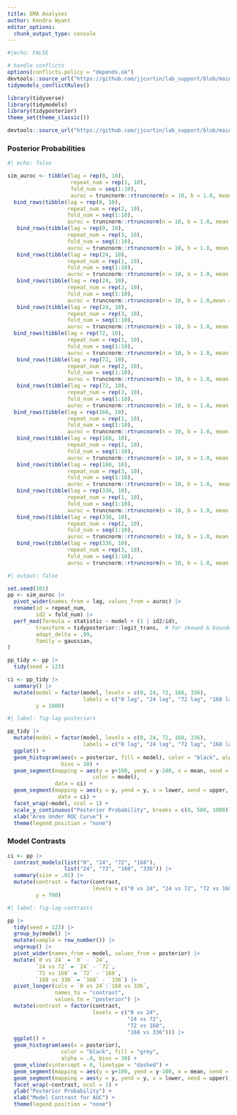 ```yaml
---
title: EMA Analyses
author: Kendra Wyant
editor_options: 
  chunk_output_type: console
---
```


```r
#|echo: FALSE

# handle conflicts
options(conflicts.policy = "depends.ok")
devtools::source_url("https://github.com/jjcurtin/lab_support/blob/main/fun_ml.R?raw=true")
tidymodels_conflictRules()

library(tidyverse)
library(tidymodels)
library(tidyposterior)
theme_set(theme_classic())

devtools::source_url("https://github.com/jjcurtin/lab_support/blob/main/format_path.R?raw=true")
```

### Posterior Probabilities
```r
#| echo: false

sim_auroc <- tibble(lag = rep(0, 10),
                    repeat_num = rep(1, 10),
                    fold_num = seq(1:10),
                    auroc = truncnorm::rtruncnorm(n = 10, b = 1.0, mean = .88, sd = .04)) |> 
  bind_rows(tibble(lag = rep(0, 10),
                   repeat_num = rep(2, 10),
                   fold_num = seq(1:10),
                   auroc = truncnorm::rtruncnorm(n = 10, b = 1.0, mean = .88, sd = .04))) |> 
   bind_rows(tibble(lag = rep(0, 10),
                   repeat_num = rep(3, 10),
                   fold_num = seq(1:10),
                   auroc = truncnorm::rtruncnorm(n = 10, b = 1.0, mean = .88, sd = .04))) |> 
   bind_rows(tibble(lag = rep(24, 10),
                   repeat_num = rep(1, 10),
                   fold_num = seq(1:10),
                   auroc = truncnorm::rtruncnorm(n = 10, b = 1.0, mean = .87, sd = .04))) |> 
   bind_rows(tibble(lag = rep(24, 10),
                   repeat_num = rep(2, 10),
                   fold_num = seq(1:10),
                   auroc = truncnorm::rtruncnorm(n = 10, b = 1.0,mean = .87, sd = .04))) |> 
   bind_rows(tibble(lag = rep(24, 10),
                   repeat_num = rep(3, 10),
                   fold_num = seq(1:10),
                   auroc = truncnorm::rtruncnorm(n = 10, b = 1.0, mean = .87, sd = .04))) |> 
  bind_rows(tibble(lag = rep(72, 10),
                   repeat_num = rep(1, 10),
                   fold_num = seq(1:10),
                   auroc = truncnorm::rtruncnorm(n = 10, b = 1.0, mean = .85, sd = .04))) |> 
   bind_rows(tibble(lag = rep(72, 10),
                   repeat_num = rep(2, 10),
                   fold_num = seq(1:10),
                   auroc = truncnorm::rtruncnorm(n = 10, b = 1.0, mean = .85, sd = .04))) |> 
   bind_rows(tibble(lag = rep(72, 10),
                   repeat_num = rep(3, 10),
                   fold_num = seq(1:10),
                   auroc = truncnorm::rtruncnorm(n = 10, b = 1.0, mean = .85, sd = .04))) |> 
  bind_rows(tibble(lag = rep(168, 10),
                   repeat_num = rep(1, 10),
                   fold_num = seq(1:10),
                   auroc = truncnorm::rtruncnorm(n = 10, b = 1.0, mean = .82, sd = .04))) |> 
   bind_rows(tibble(lag = rep(168, 10),
                   repeat_num = rep(2, 10),
                   fold_num = seq(1:10),
                   auroc = truncnorm::rtruncnorm(n = 10, b = 1.0, mean = .82, sd = .04))) |> 
   bind_rows(tibble(lag = rep(168, 10),
                   repeat_num = rep(3, 10),
                   fold_num = seq(1:10),
                   auroc = truncnorm::rtruncnorm(n = 10, b = 1.0,  mean = .82, sd = .04))) |> 
   bind_rows(tibble(lag = rep(336, 10),
                   repeat_num = rep(1, 10),
                   fold_num = seq(1:10),
                   auroc = truncnorm::rtruncnorm(n = 10, b = 1.0, mean = .78, sd = .04))) |> 
   bind_rows(tibble(lag = rep(336, 10),
                   repeat_num = rep(2, 10),
                   fold_num = seq(1:10),
                   auroc = truncnorm::rtruncnorm(n = 10, b = 1.0, mean = .78, sd = .04))) |> 
   bind_rows(tibble(lag = rep(336, 10),
                   repeat_num = rep(3, 10),
                   fold_num = seq(1:10),
                   auroc = truncnorm::rtruncnorm(n = 10, b = 1.0, mean = .78, sd = .04)))
```

```r
#| output: false

set.seed(101)
pp <- sim_auroc |> 
  pivot_wider(names_from = lag, values_from = auroc) |> 
  rename(id = repeat_num,
         id2 = fold_num) |> 
  perf_mod(formula = statistic ~ model + (1 | id2/id),
         transform = tidyposterior::logit_trans,  # for skewed & bounded AUC
         adapt_delta = .99,
         family = gaussian, 
)  
```

```r
pp_tidy <- pp |> 
  tidy(seed = 123) 

ci <- pp_tidy |> 
  summary() |> 
  mutate(model = factor(model, levels = c(0, 24, 72, 168, 336),
                        labels = c("0 lag", "24 lag", "72 lag", "168 lag", "336 lag")),
         y = 1000)
```

```r
#| label: fig-lag-posteriors

pp_tidy |> 
  mutate(model = factor(model, levels = c(0, 24, 72, 168, 336),
                        labels = c("0 lag", "24 lag", "72 lag", "168 lag", "336 lag"))) |>
  ggplot() + 
  geom_histogram(aes(x = posterior, fill = model), color = "black", alpha = .4, 
                 bins = 30) +
  geom_segment(mapping = aes(y = y+100, yend = y-100, x = mean, xend = mean,
                           color = model),
               data = ci) +
  geom_segment(mapping = aes(y = y, yend = y, x = lower, xend = upper, color = model),
                data = ci) +
  facet_wrap(~model, ncol = 1) +
  scale_y_continuous("Posterior Probability", breaks = c(0, 500, 1000)) +
  xlab("Area Under ROC Curve") +
  theme(legend.position = "none")
```


### Model Contrasts
```r
ci <- pp |>
  contrast_models(list("0", "24", "72", "168"), 
                  list("24", "72", "168", "336")) |> 
  summary(size = .01) |> 
  mutate(contrast = factor(contrast, 
                           levels = c("0 vs 24", "24 vs 72", "72 vs 168", "168 vs 336")),
         y = 700)
```

```r
#| label: fig-lag-contrasts

pp |> 
  tidy(seed = 123) |>   
  group_by(model) |> 
  mutate(sample = row_number()) |> 
  ungroup() |> 
  pivot_wider(names_from = model, values_from = posterior) |> 
  mutate(`0 vs 24` = `0` - `24`,
         `24 vs 72` = `24` - `72`,
         `72 vs 168` = `72` - `168`,
         `168 vs 336` = `168` - `336`) |> 
  pivot_longer(cols = `0 vs 24`:`168 vs 336`,
               names_to = "contrast",
               values_to = "posterior") |> 
  mutate(contrast = factor(contrast, 
                           levels = c("0 vs 24", 
                                      "24 vs 72", 
                                      "72 vs 168",
                                      "168 vs 336"))) |> 
  ggplot() +
  geom_histogram(aes(x = posterior), 
                 color = "black", fill = "grey", 
                 alpha = .4, bins = 30) +
  geom_vline(xintercept = 0, linetype = "dashed") +
  geom_segment(mapping = aes(y = y+100, yend = y-100, x = mean, xend = mean), data = ci) +
  geom_segment(mapping = aes(y = y, yend = y, x = lower, xend = upper), data = ci) +
  facet_wrap(~contrast, ncol = 1) +
  ylab("Posterior Probability") +
  xlab("Model Contrast for AUC") +
  theme(legend.position = "none")
```